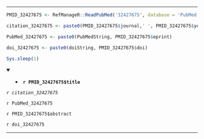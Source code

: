 

---

```r

PMID_32427675 <- RefManageR::ReadPubMed('32427675', database = 'PubMed')

citation_32427675 <- paste0(PMID_32427675$journal,' ', PMID_32427675$year, ' ', PMID_32427675$month,';', PMID_32427675$volume,'(', PMID_32427675$number,'):', PMID_32427675$pages)

PubMed_32427675 <- paste0(PubMedString, PMID_32427675$eprint)

doi_32427675 <- paste0(doiString, PMID_32427675$doi)

Sys.sleep(1)

```

<details open> <summary>
- **`r PMID_32427675$title`**
</summary> 

*`r citation_32427675`*

`r PubMed_32427675`

`r PMID_32427675$abstract`

`r doi_32427675`

</details>

---


